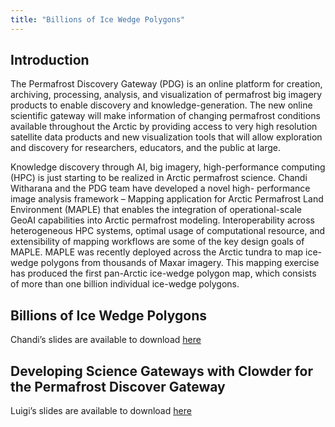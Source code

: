 ```yaml
---
title: "Billions of Ice Wedge Polygons"
---
```


## Introduction

The Permafrost Discovery Gateway (PDG) is an online platform for creation, archiving, processing, analysis, and visualization of permafrost big imagery products to enable discovery and knowledge-generation. The new online scientific gateway will make information of changing permafrost conditions available throughout the Arctic by providing access to very high resolution satellite data products and new visualization tools that will allow exploration and discovery for researchers, educators, and the public at large. 

Knowledge discovery through AI, big imagery, high-performance computing (HPC) is just starting to be realized in Arctic permafrost science. Chandi Witharana and the PDG team have developed a novel high- performance image analysis framework – Mapping application for Arctic Permafrost Land Environment (MAPLE) that enables the integration of operational-scale GeoAI capabilities into Arctic permafrost modeling. Interoperability across heterogeneous HPC systems, optimal usage of computational resource, and extensibility of mapping workflows are some of the key design goals of MAPLE. MAPLE was recently deployed across the Arctic tundra to map ice-wedge polygons from thousands of Maxar imagery. This mapping exercise has produced the first pan-Arctic ice-wedge polygon map, which consists of more than one billion individual ice-wedge polygons.

## Billions of Ice Wedge Polygons

Chandi's slides are available to download [here](../images/Billions%20of%20Ice%20Wedge%20Polygons_Version_1_PowerPoint.pptx-compressed.pdf)

## Developing Science Gateways with Clowder for the Permafrost Discover Gateway

Luigi's slides are available to download [here](../images/Arctic%20Data%20Center%20Workshop%20MAPLE%20Clowder-compressed.pdf)